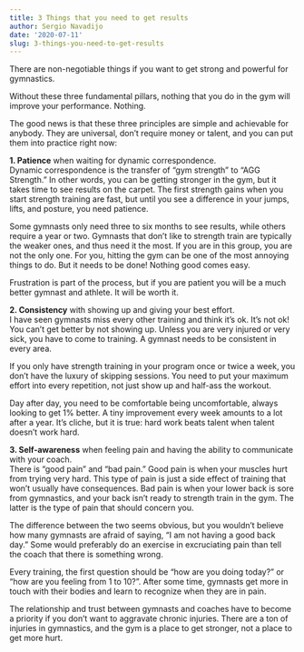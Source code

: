 ```yaml
---
title: 3 Things that you need to get results
author: Sergio Navadijo
date: '2020-07-11'
slug: 3-things-you-need-to-get-results
---
```


There are non-negotiable things if you want to get strong and powerful for gymnastics. 

Without these three fundamental pillars, nothing that you do in the gym will improve your performance. Nothing. 

The good news is that these three principles are simple and achievable for anybody. They are universal, don't require money or talent, and you can put them into practice right now:

**1. Patience** when waiting for dynamic correspondence.   
Dynamic correspondence is the transfer of "gym strength" to "AGG Strength." In other words, you can be getting stronger in the gym, but it takes time to see results on the carpet. The first strength gains when you start strength training are fast, but until you see a difference in your jumps, lifts, and posture, you need patience. 

Some gymnasts only need three to six months to see results, while others require a year or two. Gymnasts that don't like to strength train are typically the weaker ones, and thus need it the most. If you are in this group, you are not the only one. For you, hitting the gym can be one of the most annoying things to do. But it needs to be done! Nothing good comes easy.

Frustration is part of the process, but if you are patient you will be a much better gymnast and athlete. It will be worth it. 

**2. Consistency** with showing up and giving your best effort.  
I have seen gymnasts miss every other training and think it's ok. It's not ok! You can't get better by not showing up. Unless you are very injured or very sick, you have to come to training. A gymnast needs to be consistent in every area. 

If you only have strength training in your program once or twice a week, you don't have the luxury of skipping sessions. You need to put your maximum effort into every repetition, not just show up and half-ass the workout. 

Day after day, you need to be comfortable being uncomfortable, always looking to get 1% better. A tiny improvement every week amounts to a lot after a year. It's cliche, but it is true: hard work beats talent when talent doesn't work hard. 

**3. Self-awareness** when feeling pain and having the ability to communicate with your coach.  
There is "good pain" and "bad pain." Good pain is when your muscles hurt from trying very hard. This type of pain is just a side effect of training that won't usually have consequences. Bad pain is when your lower back is sore from gymnastics, and your back isn't ready to strength train in the gym. The latter is the type of pain that should concern you.

The difference between the two seems obvious, but you wouldn't believe how many gymnasts are afraid of saying, "I am not having a good back day." Some would preferably do an exercise in excruciating pain than tell the coach that there is something wrong. 

Every training, the first question should be "how are you doing today?" or "how are you feeling from 1 to 10?". After some time, gymnasts get more in touch with their bodies and learn to recognize when they are in pain. 

The relationship and trust between gymnasts and coaches have to become a priority if you don't want to aggravate chronic injuries.  There are a ton of injuries in gymnastics, and the gym is a place to get stronger, not a place to get more hurt. 